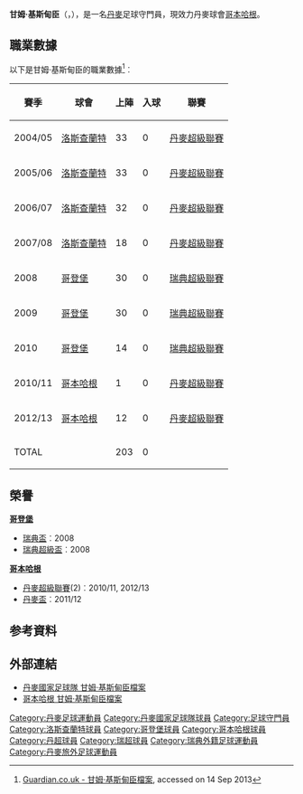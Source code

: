 {{noteTA
|G1=uefa
|T=zh-cn:金·克里斯滕森;zh-tw:金·克里斯滕森;zh-hk:甘姆·基斯甸臣;
|1=zh-cn:金·克里斯滕森;zh-tw:金·克里斯滕森;zh-hk:甘姆·基斯甸臣;
|2=zh-cn:克里斯滕森;zh-tw:克里斯滕森;zh-hk:基斯甸臣;
}}
{{Infobox Football biography 2
| playername          = 甘姆·基斯甸臣<br>''Kim Christensen''
| image               = [[file:Kim_Christensen.jpg|frameless]]
| dateofbirth         = {{birth date and age|1979|7|16}}
| cityofbirth         = [[弗雷德里西亞|弗雷德里西亞]]
| countryofbirth      = {{DEN}}
| height              = {{height|m=1.85}}
| position            = [[守門員|守門員]]
| currentclub         = {{flagicon|DEN}}[[哥本哈根足球會|哥本哈根]]
| clubnumber          = 1
| youthyears1         =          |youthclubs1 = Rosenhøj
| years1              = 1997–2002 |clubs1 =  {{flagicon|DEN}}Rosenhøj                              |caps1 = 101  |goals1 = 0
| years2              = 2002–2003 |clubs2 = {{flagicon|DEN}}[[哈維德夫足球會|哈維德夫]]           |caps2 =      |goals2 = 
| years3              = 2003–2004 |clubs3 = {{flagicon|DEN}}{{tsl|en|Nykøbing FC||NFA}}                |caps3 =      |goals3 = 
| years4              = 2004–2008 |clubs4 = {{flagicon|DEN}}[[北西蘭足球會|洛斯查蘭特]]            |caps4 = 116  |goals4 = 0
| years5              = 2008–2010 |clubs5 = {{flagicon|SWE}}[[哥登堡體育會|哥登堡]]                |caps5 =  74  |goals5 = 0
| years6              = 2010–     |clubs6 = {{flagicon|DEN}}[[哥本哈根足球會|哥本哈根]]            |caps6 =  13  |goals6 = 0
| nationalyears1      = 2010–     |nationalteam1 = {{fb|DEN}}                                      |nationalcaps1 = 1 |nationalgoals1 = 0
| pcupdate            = 2013年9月14日
| ntupdate            = 2013年9月14日
}}
'''甘姆·基斯甸臣'''（'''{{lang-da|Kim Christensen}}'''，{{bd|1979年|7月16日|}}），是一名[[丹麥|丹麥]]足球守門員，現效力丹麥球會[[哥本哈根足球會|哥本哈根]]。

==職業數據==
以下是甘姆·基斯甸臣的職業數據<ref>[http://guardian.touch-line.com/?Lang=0&CTID=10&CPID=14&pStr=Player&PLID=186681&TEID=378 Guardian.co.uk - 甘姆·基斯甸臣檔案]{{dead link|date=2018年1月 |bot=InternetArchiveBot |fix-attempted=yes }}, accessed on 14 Sep 2013{{en}}</ref>︰
{| class="wikitable"
|-
! 賽季 !! 球會 !! 上陣 !! 入球 !! 聯賽  
|-  
| 2004/05 || {{flagicon|Denmark}} [[北西蘭足球會|洛斯查蘭特]] || {{0}}33 || {{0}}{{0}}0 || [[丹麥超級聯賽|丹麥超級聯賽]]
|-  
| 2005/06 || {{flagicon|Denmark}} [[北西蘭足球會|洛斯查蘭特]] || {{0}}33 || {{0}}{{0}}0 || [[丹麥超級聯賽|丹麥超級聯賽]]
|-  
| 2006/07 || {{flagicon|Denmark}} [[北西蘭足球會|洛斯查蘭特]] || {{0}}32 || {{0}}{{0}}0 || [[丹麥超級聯賽|丹麥超級聯賽]]
|-  
| 2007/08 || {{flagicon|Denmark}} [[北西蘭足球會|洛斯查蘭特]] || {{0}}18 || {{0}}{{0}}0 || [[丹麥超級聯賽|丹麥超級聯賽]]
|-  
| 2008    || {{flagicon|Sweden}} [[哥登堡體育會|哥登堡]] || {{0}}30 || {{0}}{{0}}0 || [[瑞典超級聯賽|瑞典超級聯賽]]
|-  
| 2009    || {{flagicon|Sweden}} [[哥登堡體育會|哥登堡]] || {{0}}30 || {{0}}{{0}}0 || [[瑞典超級聯賽|瑞典超級聯賽]]
|-  
| 2010    || {{flagicon|Sweden}} [[哥登堡體育會|哥登堡]] || {{0}}14 || {{0}}{{0}}0 || [[瑞典超級聯賽|瑞典超級聯賽]]
|-  
| 2010/11 || {{flagicon|Denmark}} [[哥本哈根足球會|哥本哈根]] || {{0}}{{0}}1 || {{0}}{{0}}0 || [[丹麥超級聯賽|丹麥超級聯賽]]
|-  
| 2012/13 || {{flagicon|Denmark}} [[哥本哈根足球會|哥本哈根]] || {{0}}12     || {{0}}{{0}}0 || [[丹麥超級聯賽|丹麥超級聯賽]]
|-  
! colspan=2 |TOTAL  
! 203  
! 0  
!  
|}


==榮譽==
'''[[哥登堡體育會|哥登堡]]'''
*[[瑞典盃|瑞典盃]]︰2008
*[[瑞典超級盃|瑞典超級盃]]︰2008


'''[[哥本哈根足球會|哥本哈根]]'''
*[[丹麥超級聯賽|丹麥超級聯賽]](2)︰2010/11, 2012/13
*[[丹麥盃|丹麥盃]]︰2011/12

== 参考資料 ==
{{reflist}}

== 外部連結 ==
* [http://www.dbu.dk/landshold/landsholdsdatabasen/LBasePlayerInfo.aspx?playerid=6633 丹麥國家足球隊 甘姆·基斯甸臣檔案] {{Wayback|url=http://www.dbu.dk/landshold/landsholdsdatabasen/LBasePlayerInfo.aspx?playerid=6633 |date=20170820212328 }}{{da}}
* [http://www.fck.dk/holdet/spillerprofil/?playerid=18069 哥本哈根 甘姆·基斯甸臣檔案] {{Wayback|url=http://www.fck.dk/holdet/spillerprofil/?playerid=18069 |date=20170606115108 }}{{da}}


{{DEFAULTSORT:Christensen, Kim}}
[[Category:丹麥足球運動員|Category:丹麥足球運動員]]
[[Category:丹麥國家足球隊球員|Category:丹麥國家足球隊球員]]
[[Category:足球守門員|Category:足球守門員]]
[[Category:洛斯查蘭特球員|Category:洛斯查蘭特球員]]
[[Category:哥登堡球員|Category:哥登堡球員]]
[[Category:哥本哈根球員|Category:哥本哈根球員]]
[[Category:丹超球員|Category:丹超球員]]
[[Category:瑞超球員|Category:瑞超球員]]
[[Category:瑞典外籍足球運動員|Category:瑞典外籍足球運動員]]
[[Category:丹麥旅外足球運動員|Category:丹麥旅外足球運動員]]